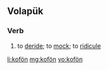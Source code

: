 ==Volapük==

===Verb===
{{head|vo|verb}}

# to [[deride]]; to [[mock]]; to [[ridicule]]

[[li:kofön]]
[[mg:kofön]]
[[vo:kofön]]